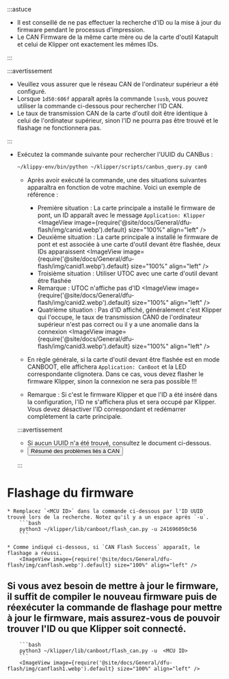 :::astuce

* Il est conseillé de ne pas effectuer la recherche d'ID ou la mise à jour du firmware pendant le processus d'impression.
* Le CAN Firmware de la même carte mère ou de la carte d'outil Katapult et celui de Klipper ont exactement les mêmes IDs.

:::

:::avertissement

* Veuillez vous assurer que le réseau CAN de l'ordinateur supérieur a été configuré.
* Lorsque `1d50:606f` apparaît après la commande `lsusb`, vous pouvez utiliser la commande ci-dessous pour rechercher l'ID CAN.
* Le taux de transmission CAN de la carte d'outil doit être identique à celui de l'ordinateur supérieur, sinon l'ID ne pourra pas être trouvé et le flashage ne fonctionnera pas.

:::

* Exécutez la commande suivante pour rechercher l'UUID du CANBus :

    ```bash
    ~/klippy-env/bin/python ~/klipper/scripts/canbus_query.py can0
    ```

    * Après avoir exécuté la commande, une des situations suivantes apparaîtra en fonction de votre machine. Voici un exemple de référence :
        * Première situation : La carte principale a installé le firmware de pont, un ID apparaît avec le message `Application: Klipper`
            <ImageView image={require('@site/docs/General/dfu-flash/img/canid.webp').default} size="100%" align="left" />  
        * Deuxième situation : La carte principale a installé le firmware de pont et est associée à une carte d'outil devant être flashée, deux IDs apparaissent
            <ImageView image={require('@site/docs/General/dfu-flash/img/canid1.webp').default} size="100%" align="left" />  
        * Troisième situation : Utiliser UTOC avec une carte d'outil devant être flashée
        * Remarque : UTOC n'affiche pas d'ID
            <ImageView image={require('@site/docs/General/dfu-flash/img/canid2.webp').default} size="100%" align="left" />  
        * Quatrième situation : Pas d'ID affiché, généralement c'est Klipper qui l'occupe, le taux de transmission CAN0 de l'ordinateur supérieur n'est pas correct ou il y a une anomalie dans la connexion
            <ImageView image={require('@site/docs/General/dfu-flash/img/canid3.webp').default} size="100%" align="left" />  

    * En règle générale, si la carte d'outil devant être flashée est en mode CANBOOT, elle affichera `Application: CanBoot` et la LED correspondante clignotera. Dans ce cas, vous devez flasher le firmware Klipper, sinon la connexion ne sera pas possible !!!
    * Remarque : Si c'est le firmware Klipper et que l'ID a été inséré dans la configuration, l'ID ne s'affichera plus et sera occupé par Klipper. Vous devez désactiver l'ID correspondant et redémarrer complètement la carte principale.

    :::avertissement

    * Si aucun UUID n'a été trouvé, consultez le document ci-dessous.  
    * <Button variant="contained" disableElevation href="/docs/DebugDoc/faq/klipper_can">Résumé des problèmes liés à CAN</Button>

    :::

# Flashage du firmware

    * Remplacez `<MCU ID>` dans la commande ci-dessous par l'ID UUID trouvé lors de la recherche. Notez qu'il y a un espace après `-u`.
        ```bash
        python3 ~/klipper/lib/canboot/flash_can.py -u 241696050c56
        ```

    * Comme indiqué ci-dessous, si `CAN Flash Success` apparaît, le flashage a réussi.
        <ImageView image={require('@site/docs/General/dfu-flash/img/canflash.webp').default} size="100%" align="left" />  

## Si vous avez besoin de mettre à jour le firmware, il suffit de compiler le nouveau firmware puis de réexécuter la commande de flashage pour mettre à jour le firmware, mais assurez-vous de pouvoir trouver l'ID ou que Klipper soit connecté.

        ```bash
        python3 ~/klipper/lib/canboot/flash_can.py -u  <MCU ID>
        ```
        <ImageView image={require('@site/docs/General/dfu-flash/img/canflash1.webp').default} size="100%" align="left" />
